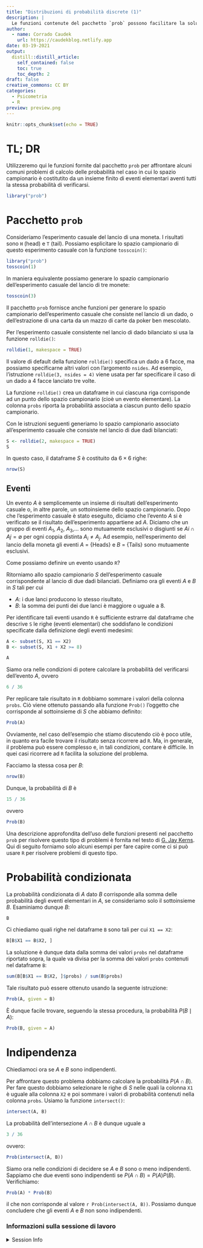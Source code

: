 ```yaml
---
title: "Distribuzioni di probabilità discrete (1)"
description: |
  Le funzioni contenute del pacchetto `prob` possono facilitare la soluzione di esercizi sulle distribuzioni di probabilità discrete.
author:
  - name: Corrado Caudek
    url: https://caudekblog.netlify.app
date: 03-19-2021
output:
  distill::distill_article:
    self_contained: false
    toc: true
    toc_depth: 2
draft: false
creative_commons: CC BY
categories:
  - Psicometria
  - R
preview: preview.png
---
```



```r
knitr::opts_chunk$set(echo = TRUE)
```

# TL; DR

Utilizzeremo qui le funzioni fornite dal pacchetto `prob` per affrontare alcuni comuni problemi di calcolo delle probabilità nel caso in cui lo spazio campionario è costitutito da un insieme finito di eventi elementari aventi tutti la stessa probabilità di verificarsi.


```r
library("prob")
```

# Pacchetto `prob`

Consideriamo l'esperimento casuale del lancio di una moneta. I risultati sono `H` (head) e `T` (tail). Possiamo esplicitare lo spazio campionario di questo esperimento casuale con la funzione `tosscoin()`:

```r
library("prob")
tosscoin(1)
```

In maniera equivalente possiamo generare lo spazio campionario dell'esperimento casuale del lancio di tre monete:

```r
tosscoin(3)
```

Il pacchetto `prob` fornisce anche funzioni per generare lo spazio campionario dell'esperimento casuale che consiste nel lancio di un dado, o dell'estrazione di una carta da un mazzo di carte da poker ben mescolato.

Per l'esperimento casuale consistente nel lancio di dado bilanciato si usa la funzione `rolldie()`: 

```r
rolldie(1, makespace = TRUE)
```

Il valore di default della funzione `rolldie()` specifica un dado a 6 facce, ma possiamo specificarne altri valori con l'argomento `nsides`. Ad esempio, l'istruzione `rolldie(3, nsides = 4)` viene usata per far specificare il caso di un dado a 4 facce lanciato tre volte. 

La funzione `rolldie()` crea un dataframe in cui ciascuna riga corrisponde ad un punto dello spazio campionario (cioè un evento elementare). La colonna `probs` riporta la probabilità associata a ciascun punto dello spazio campionario.

Con le istruzioni seguenti generiamo lo spazio campionario associato all'esperimento casuale che consiste nel lancio di due dadi bilanciati:

```r
S <- rolldie(2, makespace = TRUE)
S
```

In questo caso, il dataframe $S$ è costituito da $6 \times 6$ righe:

```r
nrow(S)
```


## Eventi

Un evento $A$ è semplicemente un insieme di risultati dell'esperimento casuale o, in altre parole, un sottoinsieme dello spazio campionario. Dopo che l'esperimento casuale è stato eseguito, diciamo che l'evento $A$ si è verificato se il risultato dell'esperimento appartiene ad $A$. Diciamo che un gruppo di eventi $A_1$, $A_2$, $A_3$,... sono mutuamente esclusivi o disgiunti se $Ai ∩ Aj = ∅$ per ogni coppia distinta $A_i \neq A_j$. Ad esempio, nell'esperimento del lancio della moneta gli eventi $A$ = {Heads} e $B$ = {Tails} sono mutuamente esclusivi.

Come possiamo definire un evento usando `R`?

Ritorniamo allo spazio campionario $S$ dell'esperimento casuale corrispondente al lancio di due dadi bilanciati. Definiamo ora gli eventi $A$ e $B$ in $S$ tali per cui 

- $A$: i due lanci producono lo stesso risultato,
- $B$: la somma dei punti dei due lanci è maggiore o uguale a 8.

Per identificare tali eventi usando `R` è sufficiente estrarre dal dataframe che descrive `S` le righe (eventi elementari) che soddisfano le condizioni specificate dalla definizione degli eventi medesimi:

```r
A <- subset(S, X1 == X2)
B <- subset(S, X1 + X2 >= 8)
```

```r
A
```

Siamo ora nelle condizioni di potere calcolare la probabilità del verificarsi dell'evento $A$, ovvero 

```r
6 / 36
```

Per replicare tale risultato in `R` dobbiamo sommare i valori della colonna `probs`. Ciò viene ottenuto passando alla funzione `Prob()` l'oggetto che corrisponde al sottoinsieme di $S$ che abbiamo definito:

```r
Prob(A)
```

Ovviamente, nel caso dell'esempio che stiamo discutendo ciò è poco utile, in quanto era facile trovare il risultato senza ricorrere ad `R`. Ma, in generale, il problema può essere complesso e, in tali condizioni, contare è difficile. In quei casi ricorrere ad `R` facilita la soluzione del problema.

Facciamo la stessa cosa per $B$:

```r
nrow(B)
```

Dunque, la probabilità di $B$ è 

```r
15 / 36
```

ovvero

```r
Prob(B)
```

Una descrizione approfondita dell'uso delle funzioni presenti nel pacchetto `prob` per risolvere questo tipo di problemi è fornita nel testo di [G. Jay Kerns](http://www.atmos.albany.edu/facstaff/timm/ATM315spring14/R/IPSUR.pdf). Qui di seguito forniamo solo alcuni esempi per fare capire come ci si può usare `R` per risolvere problemi di questo tipo.


# Probabilità condizionata

La probabilità condizionata di $A$ dato $B$ corrisponde alla somma delle probabilità degli eventi elementari in $A$, se consideriamo solo il sottoinsieme $B$. Esaminiamo dunque $B$:

```r
B
```

Ci chiediamo quali righe nel dataframe `B` sono tali per cui `X1 == X2`:

```r
B[B$X1 == B$X2, ]
```

La soluzione è dunque data dalla somma dei valori `probs` nel dataframe riportato sopra, la quale va divisa per la somma dei valori `probs` contenuti nel dataframe `B`:

```r
sum(B[B$X1 == B$X2, ]$probs) / sum(B$probs)
```

Tale risultato può essere ottenuto usando la seguente istruzione: 

```r
Prob(A, given = B)
```
È dunque facile trovare, seguendo la stessa procedura, la probabilità $P(B \mid A)$:

```r
Prob(B, given = A)
```

# Indipendenza

Chiediamoci ora se $A$ e $B$ sono indipendenti.

Per affrontare questo problema dobbiamo calcolare la probabilità $P(A \cap B)$. Per fare questo dobbiamo selezionare le righe di $S$ nelle quali la colonna `X1` è uguale alla colonna `X2` e poi sommare i valori di probabilità contenuti nella colonna `probs`.  Usiamo la funzione `intersect()`:

```r
intersect(A, B)
```

La probabilità dell'intersezione $A \cap B$ è dunque uguale a 

```r
3 / 36
```

ovvero:

```r
Prob(intersect(A, B))
```

Siamo ora nelle condizioni di decidere se $A$ e $B$ sono o meno indipendenti. Sappiamo che due eventi sono indipendenti se $P(A \cap B) = P(A) P(B)$.  Verifichiamo:

```r
Prob(A) * Prob(B)
```

il che non corrisponde al valore `r Prob(intersect(A, B))`. Possiamo dunque concludere che gli eventi $A$ e $B$ non sono indipendenti.


### Informazioni sulla sessione di lavoro {-}

<details>
<summary>
Session Info
</summary>
Sono qui fornite le informazioni sulla sessione di lavoro insieme all'elenco dei pacchetti usati. I pacchetti contrassegnati con un asterisco(*) sono stati usati esplicitamente nello script.
```r
sessioninfo::session_info()
```

</details>
